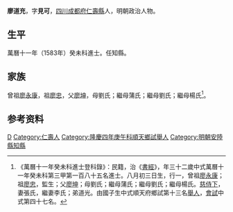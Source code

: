 {{明清人物信息框
| 姓名 = 廖道充
| 原名 =
| 圖片名稱= 
| 圖片大小 =
| 圖片說明 = 
| 最高職務 =
| 國家 = 大明 
| 爵位 =
| 籍貫 = [[四川|四川]][[成都府|成都府]][[仁壽縣|仁壽縣]]民籍
| 族裔 = 
| 旗籍 = 
| 字號 = 
| 諡號 =
| 出生日期 = 八月初三日
| 出生地點 =
| 逝世日期 = 
| 逝世地點 =
| 墓葬 =
| 配偶 = 張氏、李氏
| 親屬 = 
| 出身 =
* 萬曆十一年癸未科進士
| 經歷 =
| 著作 =  
}}
'''廖道充'''{{BD|1552年||？年||}}，字'''見可'''，[[四川|四川]][[成都府|成都府]][[仁壽縣|仁壽縣]]人，明朝政治人物。

== 生平 ==
萬曆十一年（1583年）癸未科進士。任知縣。

== 家族 ==
曾祖[[廖永康|廖永康]]，祖[[廖忠|廖忠]]，父[[廖坤|廖坤]]，母劉氏；繼母蒲氏；繼母劉氏；繼母楊氏<ref>《萬曆十一年癸未科進士登科錄》：民籍，治《[[書經|書經]]》，年三十二歲中式萬曆十一年癸未科第三甲第一百八十五名進士。八月初三日生，行一，曾祖[[廖永康|廖永康]]；祖[[廖忠|廖忠]]，監生；父[[廖坤|廖坤]]；母劉氏；繼母蒲氏；繼母劉氏；繼母楊氏。[[慈侍下|慈侍下]]，妻張氏，繼妻李氏；弟道光。由國子生中式順天府鄉試第十三名[[舉人|舉人]]，[[會試|會試]]中式第四十七名。</ref>。

== 参考资料 ==
{{reflist}}

{{start box}}
{{s-off}}
{{s-before|[[李先芳_(萬曆舉人)|李先芳]]}}
{{s-title|明朝安陸縣知縣|1589年－1590年}}
{{s-after|[[陳善治_(萬曆舉人)|陳善治]]}}
{{end box}}

{{萬曆十一年癸未科殿试金榜}}

{{Authority control}}

{{DEFAULTSORT:Liao廖}}
[[Category:廖姓|D]]
[[Category:仁壽人|Category:仁壽人]]
[[Category:隆慶四年庚午科順天鄉試舉人|Category:隆慶四年庚午科順天鄉試舉人]]
[[Category:明朝安陸縣知縣|Category:明朝安陸縣知縣]]


{{明朝人物小作品}}